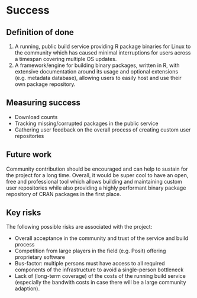 # Success

## Definition of done

1. A running, public build service providing R package binaries for Linux to the community which has caused minimal interruptions for users across a timespan covering multiple OS updates.
1. A framework/engine for building binary packages, written in R, with extensive documentation around its usage and optional extensions (e.g. metadata database), allowing users to easily host and use their own package repository.

## Measuring success

- Download counts
- Tracking missing/corrupted packages in the public service
- Gathering user feedback on the overall process of creating custom user repositories

## Future work

Community contribution should be encouraged and can help to sustain for the project for a long time.
Overall, it would be super cool to have an open, free and professional tool which allows building and maintaining custom user repositories while also providing a highly performant binary package repository of CRAN packages in the first place.

## Key risks

The following possible risks are associated with the project:

- Overall acceptance in the community and trust of the service and build process
- Competition from large players in the field (e.g. Posit) offering proprietary software
- Bus-factor: multiple persons must have access to all required components of the infrastructure to avoid a single-person bottleneck
- Lack of (long-term coverage) of the costs of the running build service (especially the bandwith costs in case there will be a large community adaption). 
